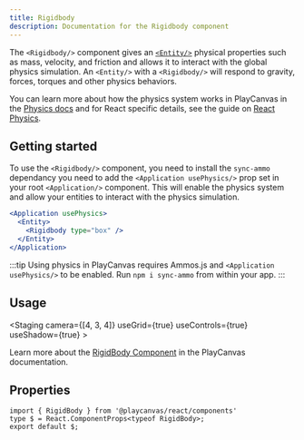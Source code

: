 ```yaml
---
title: Rigidbody
description: Documentation for the Rigidbody component
---
```



The `<Rigidbody/>` component gives an [`<Entity/>`](../entity) physical properties such as mass, velocity, and friction and allows it to interact with the global physics simulation. An `<Entity/>` with a `<Rigidbody/>` will respond to gravity, forces, torques and other physics behaviors.

You can learn more about how the physics system works in PlayCanvas in the [Physics docs](/user-manual/physics/) and for React specific details, see the guide on [React Physics](/user-manual/playcanvas-react/guide/physics).

## Getting started

To use the `<Rigidbody/>` component, you need to install the `sync-ammo` dependancy you need to add the `<Application usePhysics/>` prop set in your root `<Application/>` component. This will enable the physics system and allow your entities to interact with the physics simulation.

```jsx
<Application usePhysics>
  <Entity>
    <Rigidbody type="box" />
  </Entity>
</Application>
```

:::tip
Using physics in PlayCanvas requires Ammos.js and `<Application usePhysics/>` to be enabled. Run `npm i sync-ammo` from within your app.
:::

## Usage

<CodeExample
  label="Interactive Physics Example"
  filename="rigidbody-example.jsx"
  code={RigidbodyExampleSource}
  showDemo>
  <Application usePhysics>
    <Staging 
      camera={[4, 3, 4]} 
      useGrid={true} 
      useControls={true}
      useShadow={true}
      >
      <RigidbodyExample />
    </Staging>
  </Application>
</CodeExample>

Learn more about the [RigidBody Component](https://api.playcanvas.com/engine/classes/RigidBodyComponent.html) in the PlayCanvas documentation.

## Properties

```tsx asTypedoc
import { RigidBody } from '@playcanvas/react/components'
type $ = React.ComponentProps<typeof RigidBody>;
export default $;
```
